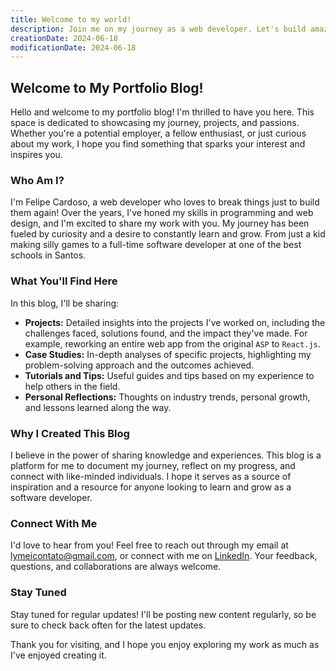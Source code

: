 ```yaml
---
title: Welcome to my world!
description: Join me on my journey as a web developer. Let's build amazing things together!
creationDate: 2024-06-18
modificationDate: 2024-06-18
---
```


## Welcome to My Portfolio Blog!

Hello and welcome to my portfolio blog! I'm thrilled to have you here. This space is dedicated to showcasing my journey, projects, and passions. Whether you're a potential employer, a fellow enthusiast, or just curious about my work, I hope you find something that sparks your interest and inspires you.

### Who Am I?

I'm Felipe Cardoso, a web developer who loves to break things just to build them again! Over the years, I've honed my skills in programming and web design, and I'm excited to share my work with you. My journey has been fueled by curiosity and a desire to constantly learn and grow. From just a kid making silly games to a full-time software developer at one of the best schools in Santos.

### What You'll Find Here

In this blog, I'll be sharing:

- **Projects:** Detailed insights into the projects I've worked on, including the challenges faced, solutions found, and the impact they've made. For example, reworking an entire web app from the original `ASP` to `React.js`.
- **Case Studies:** In-depth analyses of specific projects, highlighting my problem-solving approach and the outcomes achieved.
- **Tutorials and Tips:** Useful guides and tips based on my experience to help others in the field.
- **Personal Reflections:** Thoughts on industry trends, personal growth, and lessons learned along the way.

### Why I Created This Blog

I believe in the power of sharing knowledge and experiences. This blog is a platform for me to document my journey, reflect on my progress, and connect with like-minded individuals. I hope it serves as a source of inspiration and a resource for anyone looking to learn and grow as a software developer.

### Connect With Me

I'd love to hear from you! Feel free to reach out through my email at [lymeicontato@gmail.com](mailto:lymeicontato@gmail.com), or connect with me on [LinkedIn](https://www.linkedin.com/in/imlymei/). Your feedback, questions, and collaborations are always welcome.

### Stay Tuned

Stay tuned for regular updates! I'll be posting new content regularly, so be sure to check back often for the latest updates.

Thank you for visiting, and I hope you enjoy exploring my work as much as I've enjoyed creating it.
